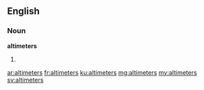 ==English==

===Noun===
'''altimeters'''

# {{plural of|altimeter}}

[[ar:altimeters]]
[[fr:altimeters]]
[[ku:altimeters]]
[[mg:altimeters]]
[[my:altimeters]]
[[sv:altimeters]]